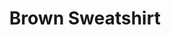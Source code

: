 ---
title: "Brown Sweatshirt"
subtitle: ""
creator: ""
categories: ["clothes"]
featuredImage: "../src/assets/images/item/clothes/DSC02897.png"
views: ["../src/assets/images/item/clothes/DSC02897.png"]
nextItem: []
---